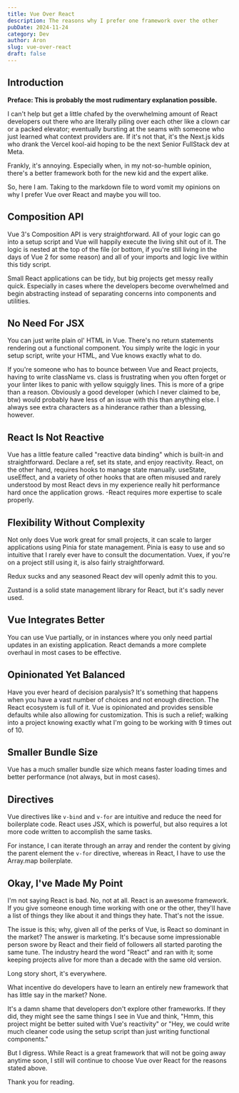 ```yaml
---
title: Vue Over React
description: The reasons why I prefer one framework over the other
pubDate: 2024-11-24
category: Dev
author: Aron
slug: vue-over-react
draft: false
---
```


## Introduction

**Preface: This is probably the most rudimentary explanation possible.**

I can't help but get a little chafed by the overwhelming amount of React developers out there who are literally piling over each other like a clown car or a packed elevator; eventually bursting at the seams with someone who just learned what context providers are. If it's not that, it's the Next.js kids who drank the Vercel kool-aid hoping to be the next Senior FullStack dev at Meta.

Frankly, it's annoying. Especially when, in my not-so-humble opinion, there's a better framework both for the new kid and the expert alike.

So, here I am. Taking to the markdown file to word vomit my opinions on why I prefer Vue over React and maybe you will too.

## Composition API

Vue 3's Composition API is very straightforward. All of your logic can go into a
setup script and Vue will happily execute the living shit out of it. The logic is nested at the top of the file (or bottom, if you're still living in the days of Vue 2 for some reason) and all of your imports and logic live within this tidy script.

Small React applications can be tidy, but big projects get messy really quick. Especially in cases where the developers become overwhelmed and begin abstracting instead of separating concerns into components and utilities.

## No Need For JSX

You can just write plain ol' HTML in Vue. There's no return statements rendering out a functional component. You simply write the logic in your setup script, write your HTML, and Vue knows exactly what to do.

If you're someone who has to bounce between Vue and React projects, having to write className vs. class is frustrating when you often forget or your linter likes to panic with yellow squiggly lines. This is more of a gripe than a reason. Obviously a good developer (which I never claimed to be, btw) would probably have less of an issue with this than anything else. I always see extra characters as a hinderance rather than a blessing, however.

## React Is Not Reactive

Vue has a little feature called "reactive data binding" which is built-in and straightforward. Declare a ref, set its state, and enjoy reactivity. React, on the other hand, requires hooks to manage state manually. useState, useEffect, and a variety of other hooks that are often misused and rarely understood by most React devs in my experience really hit performance hard once the application grows. -React requires more expertise to scale properly.

## Flexibility Without Complexity

Not only does Vue work great for small projects, it can scale to larger applications using Pinia for state management. Pinia is easy to use and so intuitive that I rarely ever have to consult the documentation. Vuex, if you're on a project still using it, is also fairly straightforward.

Redux sucks and any seasoned React dev will openly admit this to you.

Zustand is a solid state management library for React, but it's sadly never used.

## Vue Integrates Better

You can use Vue partially, or in instances where you only need partial updates in an existing application. React demands a more complete overhaul in most cases to be effective.

## Opinionated Yet Balanced

Have you ever heard of decision paralysis? It's something that happens when you have a vast number of choices and not enough direction. The React ecosystem is full of it. Vue is opinionated and provides sensible defaults while also allowing for customization. This is such a relief; walking into a project knowing exactly what I'm going to be working with 9 times out of 10.

## Smaller Bundle Size

Vue has a much smaller bundle size which means faster loading times and better performance (not always, but in most cases).

## Directives

Vue directives like `v-bind` and `v-for` are intuitive and reduce the need for boilerplate code. React uses JSX, which is powerful, but also requires a lot more code written to accomplish the same tasks.

For instance, I can iterate through an array and render the content by giving the parent element the `v-for` directive, whereas in React, I have to use the Array.map boilerplate.

## Okay, I've Made My Point

I'm not saying React is bad. No, not at all. React is an awesome framework. If you give someone enough time working with one or the other, they'll have a list of things they like about it and things they hate. That's not the issue.

The issue is this; why, given all of the perks of Vue, is React so dominant in the market? The answer is marketing. It's because some impressionable person swore by React and their field of followers all started paroting the same tune. The industry heard the word "React" and ran with it; some keeping projects alive for more than a decade with the same old version.

Long story short, it's everywhere.

What incentive do developers have to learn an entirely new framework that has little say in the market? None.

It's a damn shame that developers don't explore other frameworks. If they did, they might see the same things I see in Vue and think, "Hmm, this project might be better suited with Vue's reactivity" or "Hey, we could write much cleaner code using the setup script than just writing functional components."

But I digress. While React is a great framework that will not be going away anytime soon, I still will continue to choose Vue over React for the reasons stated above.

Thank you for reading.
